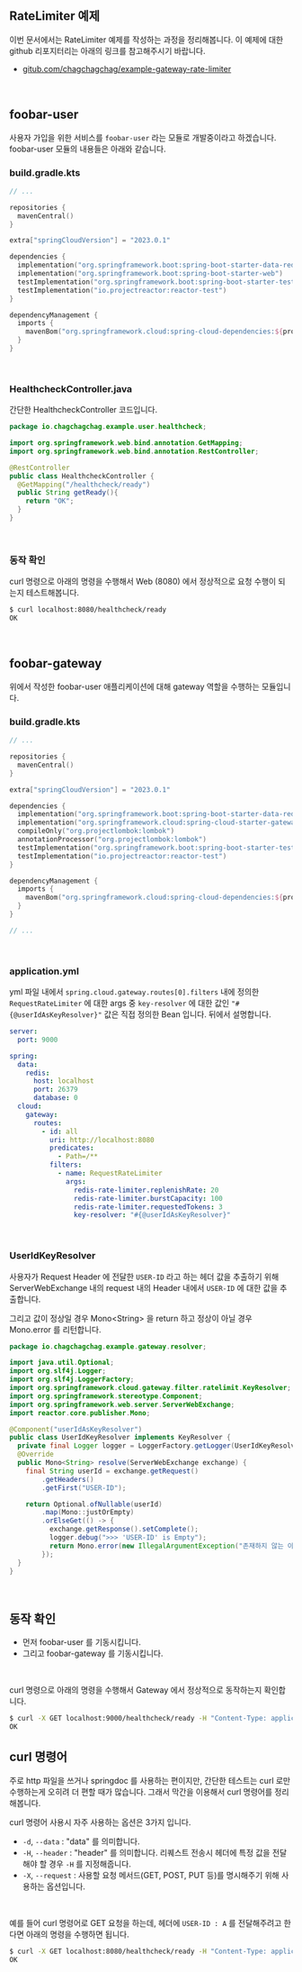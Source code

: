 ## RateLimiter 예제 

이번 문서에서는 RateLimiter 예제를 작성하는 과정을 정리해봅니다. 이 예제에 대한 github 리포지터리는 아래의 링크를 참고해주시기 바랍니다.<br/>



- [gitub.com/chagchagchag/example-gateway-rate-limiter](https://github.com/chagchagchag/example-gateway-rate-limiter)

<br/>



## foobar-user

사용자 가입을 위한 서비스를 `foobar-user` 라는 모듈로 개발중이라고 하겠습니다. foobar-user 모듈의 내용들은 아래와 같습니다. <br/>



### build.gradle.kts

```kotlin
// ...

repositories {
  mavenCentral()
}

extra["springCloudVersion"] = "2023.0.1"

dependencies {
  implementation("org.springframework.boot:spring-boot-starter-data-redis-reactive")
  implementation("org.springframework.boot:spring-boot-starter-web")
  testImplementation("org.springframework.boot:spring-boot-starter-test")
  testImplementation("io.projectreactor:reactor-test")
}

dependencyManagement {
  imports {
    mavenBom("org.springframework.cloud:spring-cloud-dependencies:${property("springCloudVersion")}")
  }
}
```

<br/>



### HealthcheckController.java

간단한 HealthcheckController 코드입니다.

```java
package io.chagchagchag.example.user.healthcheck;

import org.springframework.web.bind.annotation.GetMapping;
import org.springframework.web.bind.annotation.RestController;

@RestController
public class HealthcheckController {
  @GetMapping("/healthcheck/ready")
  public String getReady(){
    return "OK";
  }
}
```

<br/>



### 동작 확인

curl 명령으로 아래의 명령을 수행해서 Web (8080) 에서 정상적으로 요청 수행이 되는지 테스트해봅니다.

```bash
$ curl localhost:8080/healthcheck/ready
OK
```

<br/>



## foobar-gateway

위에서 작성한 foobar-user 애플리케이션에 대해 gateway 역할을 수행하는 모듈입니다.<br/>



### build.gradle.kts

```kotlin
// ...

repositories {
  mavenCentral()
}

extra["springCloudVersion"] = "2023.0.1"

dependencies {
  implementation("org.springframework.boot:spring-boot-starter-data-redis-reactive")
  implementation("org.springframework.cloud:spring-cloud-starter-gateway")
  compileOnly("org.projectlombok:lombok")
  annotationProcessor("org.projectlombok:lombok")
  testImplementation("org.springframework.boot:spring-boot-starter-test")
  testImplementation("io.projectreactor:reactor-test")
}

dependencyManagement {
  imports {
    mavenBom("org.springframework.cloud:spring-cloud-dependencies:${property("springCloudVersion")}")
  }
}

// ... 
```

<br/>



### application.yml

yml 파일 내에서 `spring.cloud.gateway.routes[0].filters` 내에 정의한 `RequestRateLimiter` 에 대한 args 중 `key-resolver` 에 대한 값인 `"#{@userIdAsKeyResolver}"` 값은 직접 정의한 Bean 입니다. 뒤에서 설명합니다.

```yaml
server:
  port: 9000

spring:
  data:
    redis:
      host: localhost
      port: 26379
      database: 0
  cloud:
    gateway:
      routes:
        - id: all
          uri: http://localhost:8080
          predicates:
            - Path=/**
          filters:
            - name: RequestRateLimiter
              args:
                redis-rate-limiter.replenishRate: 20
                redis-rate-limiter.burstCapacity: 100
                redis-rate-limiter.requestedTokens: 3
                key-resolver: "#{@userIdAsKeyResolver}"
```

<br/>



### UserIdKeyResolver

사용자가 Request Header 에 전달한 `USER-ID` 라고 하는 헤더 값을 추출하기 위해 ServerWebExchange 내의 request 내의 Header 내에서 `USER-ID` 에 대한 값을 추출합니다.<br/>

그리고 값이 정상일 경우 Mono\<String\> 을 return 하고 정상이 아닐 경우 Mono.error 를 리턴합니다.

```java
package io.chagchagchag.example.gateway.resolver;

import java.util.Optional;
import org.slf4j.Logger;
import org.slf4j.LoggerFactory;
import org.springframework.cloud.gateway.filter.ratelimit.KeyResolver;
import org.springframework.stereotype.Component;
import org.springframework.web.server.ServerWebExchange;
import reactor.core.publisher.Mono;

@Component("userIdAsKeyResolver")
public class UserIdKeyResolver implements KeyResolver {
  private final Logger logger = LoggerFactory.getLogger(UserIdKeyResolver.class);
  @Override
  public Mono<String> resolve(ServerWebExchange exchange) {
    final String userId = exchange.getRequest()
        .getHeaders()
        .getFirst("USER-ID");

    return Optional.ofNullable(userId)
        .map(Mono::justOrEmpty)
        .orElseGet(() -> {
          exchange.getResponse().setComplete();
          logger.debug(">>> 'USER-ID' is Empty");
          return Mono.error(new IllegalArgumentException("존재하지 않는 아이디입니다."));
        });
  }
}
```

<br/>



## 동작 확인

- 먼저 foobar-user 를 기동시킵니다.
- 그리고 foobar-gateway 를 기동시킵니다.

<br/>



curl 명령으로 아래의 명령을 수행해서 Gateway 에서 정상적으로 동작하는지 확인합니다.

```bash
$ curl -X GET localhost:9000/healthcheck/ready -H "Content-Type: application/json" -H "USER-ID:'A'"
OK
```



## curl 명령어

주로 http 파일을 쓰거나 springdoc 를 사용하는 편이지만, 간단한 테스트는 curl 로만 수행하는게 오히려 더 편할 때가 많습니다. 그래서 막간을 이용해서 curl 명령어를 정리해봅니다.<br/>



curl 명령어 사용시 자주 사용하는 옵션은 3가지 입니다.

- `-d`, `--data` : "data" 를 의미합니다. 
- `-H`, `--header` : "header" 를 의미합니다. 리퀘스트 전송시 헤더에 특정 값을 전달해야 할 경우 `-H` 를 지정해줍니다.
- `-X`, `--request` : 사용할 요청 메서드(GET, POST, PUT 등)를 명시해주기 위해 사용하는 옵션입니다.



<br/>



예를 들어 curl 명령어로 GET 요청을 하는데, 헤더에 `USER-ID : A` 를 전달해주려고 한다면 아래의 명령을 수행하면 됩니다.

```bash
$ curl -X GET localhost:8080/healthcheck/ready -H "Content-Type: application/json" -d "{"USER-ID": "A"}"
OK
```

<br/>












